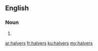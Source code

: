 ==English==

===Noun===
{{head|en}}

# {{plural of|halver}}

[[ar:halvers]]
[[fr:halvers]]
[[ku:halvers]]
[[my:halvers]]